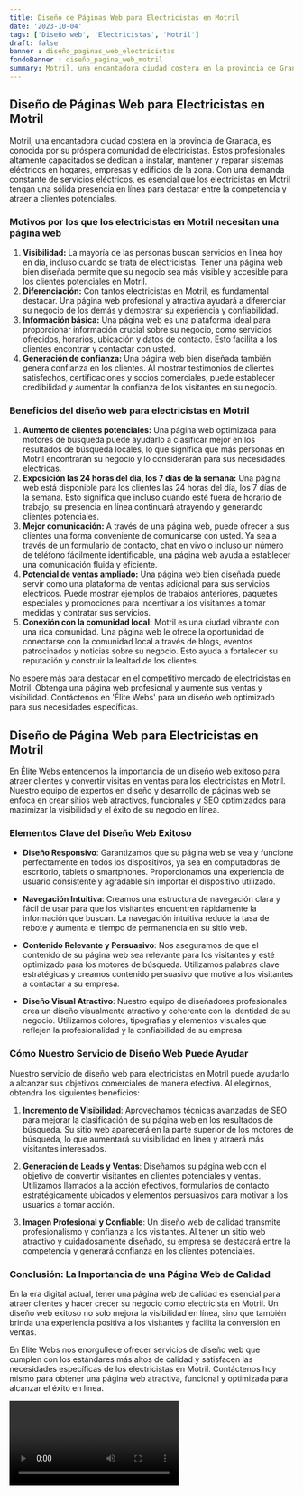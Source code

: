 ```yaml
---
title: Diseño de Páginas Web para Electricistas en Motril
date: '2023-10-04'
tags: ['Diseño web', 'Electricistas', 'Motril']
draft: false
banner : diseño_paginas_web_electricistas
fondoBanner : diseño_pagina_web_motril
summary: Motril, una encantadora ciudad costera en la provincia de Granada, es conocida por su próspera comunidad de electricistas. Estos profesionales altamente capacitados se dedican a instalar, mantener y reparar sistemas eléctricos en hogares, empresas y edificios de la zona. Con una demanda constante de servicios eléctricos, es esencial que los electricistas en Motril tengan una sólida presencia en línea para destacar entre la competencia y atraer a clientes potenciales.
---
```


## Diseño de Páginas Web para Electricistas en Motril

Motril, una encantadora ciudad costera en la provincia de Granada, es conocida por su próspera comunidad de electricistas. Estos profesionales altamente capacitados se dedican a instalar, mantener y reparar sistemas eléctricos en hogares, empresas y edificios de la zona. Con una demanda constante de servicios eléctricos, es esencial que los electricistas en Motril tengan una sólida presencia en línea para destacar entre la competencia y atraer a clientes potenciales.

### Motivos por los que los electricistas en Motril necesitan una página web

1. **Visibilidad:** La mayoría de las personas buscan servicios en línea hoy en día, incluso cuando se trata de electricistas. Tener una página web bien diseñada permite que su negocio sea más visible y accesible para los clientes potenciales en Motril. 
2. **Diferenciación:** Con tantos electricistas en Motril, es fundamental destacar. Una página web profesional y atractiva ayudará a diferenciar su negocio de los demás y demostrar su experiencia y confiabilidad.
3. **Información básica:** Una página web es una plataforma ideal para proporcionar información crucial sobre su negocio, como servicios ofrecidos, horarios, ubicación y datos de contacto. Esto facilita a los clientes encontrar y contactar con usted.
4. **Generación de confianza:** Una página web bien diseñada también genera confianza en los clientes. Al mostrar testimonios de clientes satisfechos, certificaciones y socios comerciales, puede establecer credibilidad y aumentar la confianza de los visitantes en su negocio.

### Beneficios del diseño web para electricistas en Motril

1. **Aumento de clientes potenciales:** Una página web optimizada para motores de búsqueda puede ayudarlo a clasificar mejor en los resultados de búsqueda locales, lo que significa que más personas en Motril encontrarán su negocio y lo considerarán para sus necesidades eléctricas.
2. **Exposición las 24 horas del día, los 7 días de la semana:** Una página web está disponible para los clientes las 24 horas del día, los 7 días de la semana. Esto significa que incluso cuando esté fuera de horario de trabajo, su presencia en línea continuará atrayendo y generando clientes potenciales.
3. **Mejor comunicación:** A través de una página web, puede ofrecer a sus clientes una forma conveniente de comunicarse con usted. Ya sea a través de un formulario de contacto, chat en vivo o incluso un número de teléfono fácilmente identificable, una página web ayuda a establecer una comunicación fluida y eficiente.
4. **Potencial de ventas ampliado:** Una página web bien diseñada puede servir como una plataforma de ventas adicional para sus servicios eléctricos. Puede mostrar ejemplos de trabajos anteriores, paquetes especiales y promociones para incentivar a los visitantes a tomar medidas y contratar sus servicios.
5. **Conexión con la comunidad local:** Motril es una ciudad vibrante con una rica comunidad. Una página web le ofrece la oportunidad de conectarse con la comunidad local a través de blogs, eventos patrocinados y noticias sobre su negocio. Esto ayuda a fortalecer su reputación y construir la lealtad de los clientes.

No espere más para destacar en el competitivo mercado de electricistas en Motril. Obtenga una página web profesional y aumente sus ventas y visibilidad. Contáctenos en 'Élite Webs' para un diseño web optimizado para sus necesidades específicas.

<GifSeo />

<Cta />

## Diseño de Página Web para Electricistas en Motril

En Élite Webs entendemos la importancia de un diseño web exitoso para atraer clientes y convertir visitas en ventas para los electricistas en Motril. Nuestro equipo de expertos en diseño y desarrollo de páginas web se enfoca en crear sitios web atractivos, funcionales y SEO optimizados para maximizar la visibilidad y el éxito de su negocio en línea.

### Elementos Clave del Diseño Web Exitoso

- **Diseño Responsivo**: Garantizamos que su página web se vea y funcione perfectamente en todos los dispositivos, ya sea en computadoras de escritorio, tablets o smartphones. Proporcionamos una experiencia de usuario consistente y agradable sin importar el dispositivo utilizado.

- **Navegación Intuitiva**: Creamos una estructura de navegación clara y fácil de usar para que los visitantes encuentren rápidamente la información que buscan. La navegación intuitiva reduce la tasa de rebote y aumenta el tiempo de permanencia en su sitio web.

- **Contenido Relevante y Persuasivo**: Nos aseguramos de que el contenido de su página web sea relevante para los visitantes y esté optimizado para los motores de búsqueda. Utilizamos palabras clave estratégicas y creamos contenido persuasivo que motive a los visitantes a contactar a su empresa.

- **Diseño Visual Atractivo**: Nuestro equipo de diseñadores profesionales crea un diseño visualmente atractivo y coherente con la identidad de su negocio. Utilizamos colores, tipografías y elementos visuales que reflejen la profesionalidad y la confiabilidad de su empresa.

### Cómo Nuestro Servicio de Diseño Web Puede Ayudar

Nuestro servicio de diseño web para electricistas en Motril puede ayudarlo a alcanzar sus objetivos comerciales de manera efectiva. Al elegirnos, obtendrá los siguientes beneficios:

1. **Incremento de Visibilidad**: Aprovechamos técnicas avanzadas de SEO para mejorar la clasificación de su página web en los resultados de búsqueda. Su sitio web aparecerá en la parte superior de los motores de búsqueda, lo que aumentará su visibilidad en línea y atraerá más visitantes interesados.

2. **Generación de Leads y Ventas**: Diseñamos su página web con el objetivo de convertir visitantes en clientes potenciales y ventas. Utilizamos llamados a la acción efectivos, formularios de contacto estratégicamente ubicados y elementos persuasivos para motivar a los usuarios a tomar acción.

3. **Imagen Profesional y Confiable**: Un diseño web de calidad transmite profesionalismo y confianza a los visitantes. Al tener un sitio web atractivo y cuidadosamente diseñado, su empresa se destacará entre la competencia y generará confianza en los clientes potenciales.

### Conclusión: La Importancia de una Página Web de Calidad

En la era digital actual, tener una página web de calidad es esencial para atraer clientes y hacer crecer su negocio como electricista en Motril. Un diseño web exitoso no solo mejora la visibilidad en línea, sino que también brinda una experiencia positiva a los visitantes y facilita la conversión en ventas.

En Elite Webs nos enorgullece ofrecer servicios de diseño web que cumplen con los estándares más altos de calidad y satisfacen las necesidades específicas de los electricistas en Motril. Contáctenos hoy mismo para obtener una página web atractiva, funcional y optimizada para alcanzar el éxito en línea.

<Video />

<CtaBot job='Electricistas' city='Motril'/>

<Gmaps query='Motril+españa+maps' />